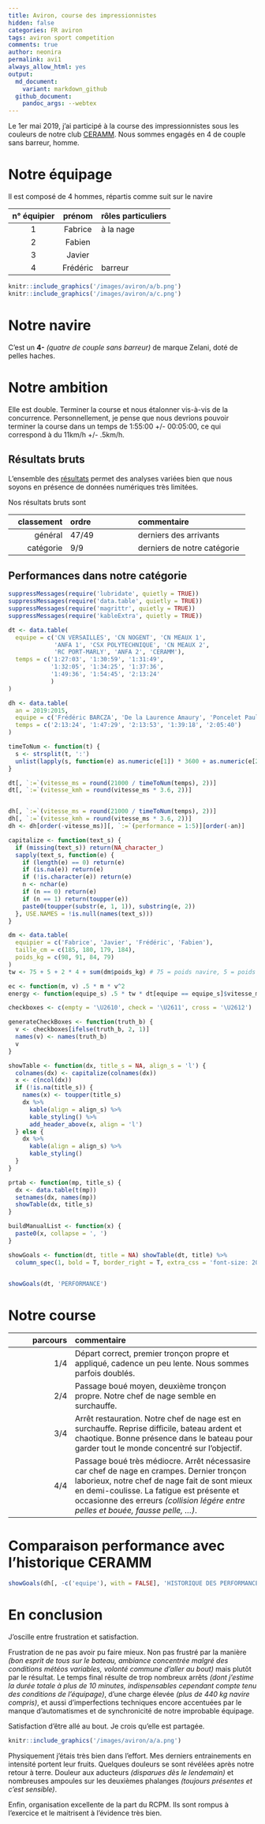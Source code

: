 ```yaml
---
title: Aviron, course des impressionnistes 
hidden: false
categories: FR aviron
tags: aviron sport competition
comments: true
author: neonira
permalink: avi1
always_allow_html: yes
output:
  md_document:
    variant: markdown_github
  github_document:
    pandoc_args: --webtex
---
```


Le 1er mai 2019, j'ai participé à la course des impressionnistes sous les couleurs
de notre club [CERAMM](https://www.ceramm.fr/). Nous sommes engagés en 4 de couple
sans barreur, homme. 


# Notre équipage

Il est composé de 4 hommes, répartis comme suit sur le navire

n° équipier| prénom | rôles particuliers 
:---------:|:-----------:|:-----------------------------------
1 | Fabrice | à la nage 
2 | Fabien  | 
3 | Javier  | 
4 | Frédéric | barreur

```r
knitr::include_graphics('/images/aviron/a/b.png')
knitr::include_graphics('/images/aviron/a/c.png')
```

# Notre navire

C'est un **4-** <i>(quatre de couple sans barreur)</i> de marque Zelani, doté de pelles haches.   

# Notre ambition

Elle est double. Terminer la course et nous étalonner vis-à-vis de la concurrence.
Personnellement, je pense que nous devrions pouvoir terminer la course dans un temps
de 1:55:00 +/- 00:05:00, ce qui correspond à du 11km/h +/- .5km/h.

## Résultats bruts

L'ensemble des [résultats](/images/aviron/a/Classement_General_21_Km_A.pdf) permet des
analyses variées bien que nous soyons en présence de données numériques très limitées.

Nos résultats bruts sont

classement | ordre | commentaire
------------------:|:---------------------|:-----------------------------------
général | $47 / 49$ | derniers des arrivants
catégorie | $9 / 9$ | derniers de notre catégorie 


## Performances dans notre catégorie

```r
suppressMessages(require('lubridate', quietly = TRUE))
suppressMessages(require('data.table', quietly = TRUE))
suppressMessages(require('magrittr', quietly = TRUE))
suppressMessages(require('kableExtra', quietly = TRUE))

dt <- data.table(
  equipe = c('CN VERSAILLES', 'CN NOGENT', 'CN MEAUX 1', 
             'ANFA 1', 'CSX POLYTECHNIQUE', 'CN MEAUX 2', 
             'RC PORT-MARLY', 'ANFA 2', 'CERAMM'),
  temps = c('1:27:03', '1:30:59', '1:31:49', 
            '1:32:05', '1:34:25', '1:37:36',
            '1:49:36', '1:54:45', '2:13:24'
            )
)

dh <- data.table(
  an = 2019:2015,
  equipe = c('Frédéric BARCZA', 'De la Laurence Amaury', 'Poncelet Paul', 'De la Laurence Amaury', 'Sacotte Mathieu'),
  temps = c('2:13:24', '1:47:29', '2:13:53', '1:39:18', '2:05:40')
)

timeToNum <- function(t) {
  s <- strsplit(t, ':')
  unlist(lapply(s, function(e) as.numeric(e[1]) * 3600 + as.numeric(e[2]) * 60 + as.numeric(e[3])))
}

dt[, `:=`(vitesse_ms = round(21000 / timeToNum(temps), 2))]
dt[, `:=`(vitesse_kmh = round(vitesse_ms * 3.6, 2))]


dh[, `:=`(vitesse_ms = round(21000 / timeToNum(temps), 2))]
dh[, `:=`(vitesse_kmh = round(vitesse_ms * 3.6, 2))]
dh <- dh[order(-vitesse_ms)][, `:=`(performance = 1:5)][order(-an)]

capitalize <- function(text_s) {
  if (missing(text_s)) return(NA_character_)
  sapply(text_s, function(e) {
    if (length(e) == 0) return(e)
    if (is.na(e)) return(e)
    if (!is.character(e)) return(e)
    n <- nchar(e)
    if (n == 0) return(e)
    if (n == 1) return(toupper(e))
    paste0(toupper(substr(e, 1, 1)), substring(e, 2))
  }, USE.NAMES = !is.null(names(text_s)))
}

dm <- data.table(
  equipier = c('Fabrice', 'Javier', 'Frédéric', 'Fabien'),
  taille_cm = c(185, 180, 179, 184),
  poids_kg = c(98, 91, 84, 79)
)
tw <- 75 + 5 + 2 * 4 + sum(dm$poids_kg) # 75 = poids navire, 5 = poids embarqués, 2 = poids des fringues par rameur

ec <- function(m, v) .5 * m * v^2
energy <- function(equipe_s) .5 * tw * dt[equipe == equipe_s]$vitesse_ms^2

checkboxes <- c(empty = '\U2610', check = '\U2611', cross = '\U2612')

generateCheckBoxes <- function(truth_b) { 
  v <- checkboxes[ifelse(truth_b, 2, 1)] 
  names(v) <- names(truth_b)
  v
}

showTable <- function(dx, title_s = NA, align_s = 'l') {
  colnames(dx) <- capitalize(colnames(dx))
  x <- c(ncol(dx))
  if (!is.na(title_s)) {
    names(x) <- toupper(title_s)
    dx %>% 
      kable(align = align_s) %>%
      kable_styling() %>%
      add_header_above(x, align = 'l')
  } else {
    dx %>% 
      kable(align = align_s) %>%
      kable_styling()
  }
}

prtab <- function(mp, title_s) {
  dx <- data.table(t(mp))
  setnames(dx, names(mp))
  showTable(dx, title_s)
}

buildManualList <- function(x) {
  paste0(x, collapse = ', ')
}

showGoals <- function(dt, title = NA) showTable(dt, title) %>%
  column_spec(1, bold = T, border_right = T, extra_css = 'font-size: 20px')


showGoals(dt, 'PERFORMANCE')
```


# Notre course

parcours | commentaire
------------------:|:-------------------------------------------------------
$1/4$ | Départ correct, premier tronçon propre et appliqué, cadence un peu lente. Nous sommes parfois doublés.
$2/4$ | Passage boué moyen, deuxième tronçon propre. Notre chef de nage semble en surchauffe.
$3/4$ | Arrêt restauration. Notre chef de nage est en surchauffe. Reprise difficile, bateau ardent et chaotique. Bonne présence dans le bateau pour garder tout le monde concentré sur l'objectif. 
$4/4$ | Passage boué très médiocre. Arrêt nécessasire car chef de nage en crampes. Dernier tronçon laborieux, notre chef de nage fait de sont mieux en demi-coulisse.  La fatigue est présente et occasionne des erreurs <i>(collision légére entre pelles et bouée, fausse pelle, ...)</i>. 

# Comparaison performance avec l'historique CERAMM

```r
showGoals(dh[, -c('equipe'), with = FALSE], 'HISTORIQUE DES PERFORMANCES')
```


# En conclusion

J'oscille entre frustration et satisfaction. 

Frustration de ne pas avoir pu faire mieux. Non pas frustré par la manière <i>(bon esprit de tous sur le bateau, ambiance concentrée malgré des conditions météos variables, volonté commune d'aller au bout)</i> mais plutôt par le résultat. Le temps final résulte de trop nombreux arrêts <i>(dont j'estime la durée totale à plus de 10 minutes, indispensables cependant compte tenu des conditions de l'équipage)</i>, d'une charge élevée <i>(plus de 440 kg navire compris)</i>, et aussi d'imperfections techniques encore accentuées par le manque d'automatismes et de synchronicité de notre improbable équipage. 

Satisfaction d'être allé au bout. Je crois qu'elle est partagée. 
```r
knitr::include_graphics('/images/aviron/a/a.png')
```

Physiquement j'étais très bien dans l'effort. Mes derniers entrainements en intensité portent leur fruits. Quelques douleurs se sont révélées après notre retour à terre. Douleur aux aducteurs <i>(disparues dès le lendemain)</i> et nombreuses ampoules sur les deuxièmes phalanges <i>(toujours présentes et c'est sensible)</i>. 

Enfin, organisation excellente de la part du RCPM. Ils sont rompus à l'exercice et le maitrisent à l'évidence très bien. 



